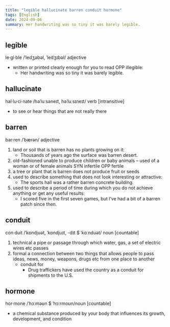 ```yaml
---
title: "legible hallucinate barren conduit hormone"
tags: [English]
date: 2024-09-06
summary: Her handwriting was so tiny it was barely legible.
---
```


## legible

le·gi·ble /ˈledʒəbəl, ˈledʒɪbəl/ adjective

- written or printed clearly enough for you to read OPP illegible:
  - Her handwriting was so tiny it was barely legible.

## hallucinate

hal·lu·ci·nate /həˈluːsəneɪt, həˈluːsɪneɪt/ verb [intransitive]

- to see or hear things that are not really there

## barren

bar·ren /ˈbærən/ adjective

1. land or soil that is barren has no plants growing on it:
   - Thousands of years ago the surface was barren desert.
1. old-fashioned unable to produce children or baby animals – used of a woman or of female animals SYN infertile OPP fertile
1. a tree or plant that is barren does not produce fruit or seeds
1. used to describe something that does not look interesting or attractive:
   - The sports hall was a rather barren concrete building.
1. used to describe a period of time during which you do not achieve anything or get any useful results:
   - I scored five in the first seven games, but I’ve had a bit of a barren patch since then.

## conduit

con·duit /ˈkɒndjuət, ˈkɒndjuɪt, -dɪt $ ˈkɑːnduət/ noun [countable]

1. technical a pipe or passage through which water, gas, a set of electric wires etc passes
2. formal a connection between two things that allows people to pass ideas, news, money, weapons, drugs etc from one place to another
   - conduit for
     - Drug traffickers have used the country as a conduit for shipments to the U.S.

## hormone

hor·mone /ˈhɔːməʊn $ ˈhɔːrmoʊn/noun [countable]

- a chemical substance produced by your body that influences its growth, development, and condition
